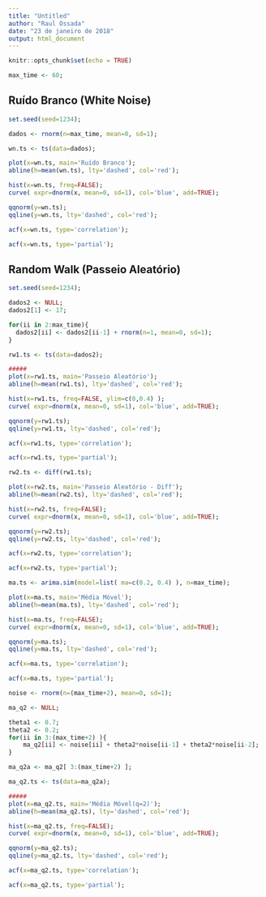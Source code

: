 ```yaml
---
title: "Untitled"
author: "Raul Ossada"
date: "23 de janeiro de 2018"
output: html_document
---
```


```r
knitr::opts_chunk$set(echo = TRUE)
```



```r
max_time <- 60;
```



## Ruído Branco (White Noise)

```r
set.seed(seed=1234);

dados <- rnorm(n=max_time, mean=0, sd=1);

wn.ts <- ts(data=dados);

plot(x=wn.ts, main='Ruído Branco');
abline(h=mean(wn.ts), lty='dashed', col='red');

hist(x=wn.ts, freq=FALSE);
curve( expr=dnorm(x, mean=0, sd=1), col='blue', add=TRUE);

qqnorm(y=wn.ts);
qqline(y=wn.ts, lty='dashed', col='red');

acf(x=wn.ts, type='correlation');

acf(x=wn.ts, type='partial');
```



## Random Walk (Passeio Aleatório)

```r
set.seed(seed=1234);

dados2 <- NULL;
dados2[1] <- 17;

for(ii in 2:max_time){
  dados2[ii] <- dados2[ii-1] + rnorm(n=1, mean=0, sd=1);
}

rw1.ts <- ts(data=dados2);

#####
plot(x=rw1.ts, main='Passeio Aleatório');
abline(h=mean(rw1.ts), lty='dashed', col='red');

hist(x=rw1.ts, freq=FALSE, ylim=c(0,0.4) );
curve( expr=dnorm(x, mean=0, sd=1), col='blue', add=TRUE);

qqnorm(y=rw1.ts);
qqline(y=rw1.ts, lty='dashed', col='red');

acf(x=rw1.ts, type='correlation');

acf(x=rw1.ts, type='partial');
```

```r
rw2.ts <- diff(rw1.ts);

plot(x=rw2.ts, main='Passeio Aleatório - Diff');
abline(h=mean(rw2.ts), lty='dashed', col='red');

hist(x=rw2.ts, freq=FALSE);
curve( expr=dnorm(x, mean=0, sd=1), col='blue', add=TRUE);

qqnorm(y=rw2.ts);
qqline(y=rw2.ts, lty='dashed', col='red');

acf(x=rw2.ts, type='correlation');

acf(x=rw2.ts, type='partial');
```

```r
ma.ts <- arima.sim(model=list( ma=c(0.2, 0.4) ), n=max_time);

plot(x=ma.ts, main='Média Móvel');
abline(h=mean(ma.ts), lty='dashed', col='red');

hist(x=ma.ts, freq=FALSE);
curve( expr=dnorm(x, mean=0, sd=1), col='blue', add=TRUE);

qqnorm(y=ma.ts);
qqline(y=ma.ts, lty='dashed', col='red');

acf(x=ma.ts, type='correlation');

acf(x=ma.ts, type='partial');
```


```r
noise <- rnorm(n=(max_time+2), mean=0, sd=1);

ma_q2 <- NULL;

theta1 <- 0.7;
theta2 <- 0.2;
for(ii in 3:(max_time+2) ){
    ma_q2[ii] <- noise[ii] + theta2*noise[ii-1] + theta2*noise[ii-2];
}

ma_q2a <- ma_q2[ 3:(max_time+2) ];

ma_q2.ts <- ts(data=ma_q2a);

#####
plot(x=ma_q2.ts, main='Média Móvel(q=2)');
abline(h=mean(ma_q2.ts), lty='dashed', col='red');

hist(x=ma_q2.ts, freq=FALSE);
curve( expr=dnorm(x, mean=0, sd=1), col='blue', add=TRUE);

qqnorm(y=ma_q2.ts);
qqline(y=ma_q2.ts, lty='dashed', col='red');

acf(x=ma_q2.ts, type='correlation');

acf(x=ma_q2.ts, type='partial');
```